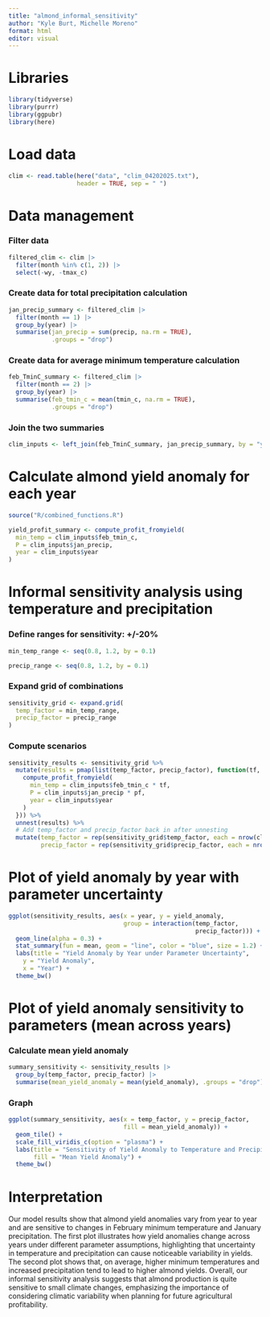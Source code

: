```yaml
---
title: "almond_informal_sensitivity"
author: "Kyle Burt, Michelle Moreno"
format: html
editor: visual
---
```


# Libraries

```r
library(tidyverse)
library(purrr)
library(ggpubr)
library(here)
```

# Load data

```r
clim <- read.table(here("data", "clim_04202025.txt"), 
                   header = TRUE, sep = " ")
```

# Data management

### Filter data

```r
filtered_clim <- clim |>
  filter(month %in% c(1, 2)) |>
  select(-wy, -tmax_c)
```

### Create data for total precipitation calculation

```r
jan_precip_summary <- filtered_clim |>
  filter(month == 1) |>
  group_by(year) |>
  summarise(jan_precip = sum(precip, na.rm = TRUE), 
            .groups = "drop")
```

### Create data for average minimum temperature calculation

```r
feb_TminC_summary <- filtered_clim |>
  filter(month == 2) |>
  group_by(year) |>
  summarise(feb_tmin_c = mean(tmin_c, na.rm = TRUE), 
            .groups = "drop")
```

### Join the two summaries

```r
clim_inputs <- left_join(feb_TminC_summary, jan_precip_summary, by = "year")
```

# Calculate almond yield anomaly for each year

```r
source("R/combined_functions.R")

yield_profit_summary <- compute_profit_fromyield(
  min_temp = clim_inputs$feb_tmin_c,
  P = clim_inputs$jan_precip,
  year = clim_inputs$year
)
```

# Informal sensitivity analysis using temperature and precipitation

### Define ranges for sensitivity: +/-20%

```r
min_temp_range <- seq(0.8, 1.2, by = 0.1)

precip_range <- seq(0.8, 1.2, by = 0.1)
```

### Expand grid of combinations

```r
sensitivity_grid <- expand.grid(
  temp_factor = min_temp_range,
  precip_factor = precip_range
)
```

### Compute scenarios

```r
sensitivity_results <- sensitivity_grid %>%
  mutate(results = pmap(list(temp_factor, precip_factor), function(tf, pf) {
    compute_profit_fromyield(
      min_temp = clim_inputs$feb_tmin_c * tf,
      P = clim_inputs$jan_precip * pf,
      year = clim_inputs$year
    )
  })) %>%
  unnest(results) %>%
  # Add temp_factor and precip_factor back in after unnesting
  mutate(temp_factor = rep(sensitivity_grid$temp_factor, each = nrow(clim_inputs)),
         precip_factor = rep(sensitivity_grid$precip_factor, each = nrow(clim_inputs)))
```

# Plot of yield anomaly by year with parameter uncertainty

```r
ggplot(sensitivity_results, aes(x = year, y = yield_anomaly, 
                                group = interaction(temp_factor, 
                                                    precip_factor))) +
  geom_line(alpha = 0.3) +
  stat_summary(fun = mean, geom = "line", color = "blue", size = 1.2) +
  labs(title = "Yield Anomaly by Year under Parameter Uncertainty",
    y = "Yield Anomaly",
    x = "Year") +
  theme_bw()
```

# Plot of yield anomaly sensitivity to parameters (mean across years)

### Calculate mean yield anomaly

```r
summary_sensitivity <- sensitivity_results |>
  group_by(temp_factor, precip_factor) |>
  summarise(mean_yield_anomaly = mean(yield_anomaly), .groups = "drop")
```

### Graph

```r
ggplot(summary_sensitivity, aes(x = temp_factor, y = precip_factor, 
                                fill = mean_yield_anomaly)) +
  geom_tile() +
  scale_fill_viridis_c(option = "plasma") +
  labs(title = "Sensitivity of Yield Anomaly to Temperature and Precipitation", x = "Temperature Factor", y = "Precipitation Factor", 
       fill = "Mean Yield Anomaly") +
  theme_bw()
```

# Interpretation

Our model results show that almond yield anomalies vary from year to year and are sensitive to changes in February minimum temperature and January precipitation. The first plot illustrates how yield anomalies change across years under different parameter assumptions, highlighting that uncertainty in temperature and precipitation can cause noticeable variability in yields. The second plot shows that, on average, higher minimum temperatures and increased precipitation tend to lead to higher almond yields. Overall, our informal sensitivity analysis suggests that almond production is quite sensitive to small climate changes, emphasizing the importance of considering climatic variability when planning for future agricultural profitability.
